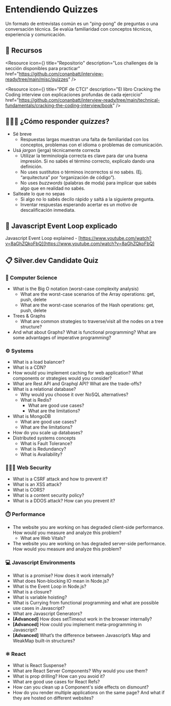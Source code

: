 
# Entendiendo Quizzes

Un formato de entrevistas común es un "ping-pong" de preguntas o una conversación técnica. Se evalúa familiaridad con conceptos técnicos, experiencia y comunicación. 

<IREmbed src="https://www.youtube.com/embed/dcD4hYhYQLg?si=-MviuVeSHh64dnHs"/>

## 🔗 Recursos

<Resource
icon={<LinkIcon className="color-4"/>}
title="Repositorio"
description="Los challenges de la sección disponibles para practicar"
href="https://github.com/conanbatt/interview-ready/tree/main/misc/quizzes"
/>

<Resource
icon={<FilesIcon className="color-2"/>}
title="PDF de CTCI"
description="El libro Cracking the Coding interview con explicaciones profundas de cada ejercicio"
href="https://github.com/conanbatt/interview-ready/tree/main/technical-fundamentals/cracking-the-coding-interview/book"
/>

## 🙋🏻‍♂️ ¿Cómo responder *quizzes*?

- Sé breve
    - Respuestas largas muestran una falta de familiaridad con los conceptos, problemas con el idioma o problemas de comunicación.
- Usá *jargon* (jerga) técnicamente correcta
    - Utilizar la terminología correcta es clave para dar una buena impresión. Si no sabés el término correcto, explicalo dando una definición.
    - No uses sustitutos o términos incorrectos si no sabés. (Ej. “arquitectura” por “organización de código”).
    - No uses *buzzwords* (palabras de moda) para implicar que sabés algo que en realidad no sabés.
- Salteate lo que no sepas
    - Si algo no lo sabés decilo rápido y saltá a la siguiente pregunta.
    - Inventar respuestas esperando acertar es un motivo de descalificación inmediata.

## 🔄 Javascript Event Loop explicado

Javascript Event Loop explained - [https://www.youtube.com/watch?v=8aGhZQkoFbQ](https://www.youtube.com/watch?v=8aGhZQkoFbQ) 

## 📋 Silver.dev Candidate Quiz

### 🧬 Computer Science

- What is the Big O notation (worst-case complexity analysis)
    - What are the worst-case scenarios of the Array operations: get, push, delete
    - What are the worst-case scenarios of the Hash operations: get, push, delete
- Trees & Graphs
    - What are common strategies to traverse/visit all the nodes on a tree structure?
- And what about Graphs? What is functional programming? What are some advantages of imperative programming?

### ⚙️ Systems

- What is a load balancer?
- What is a CDN?
- How would you implement caching for web application? What components or strategies would you consider?
- What are Rest API and Graphql API? What are the trade-offs?
- What is a relational database?
    - Why would you choose it over NoSQL alternatives?
    - What is Redis?
        - What are good use cases?
        - What are the limitations?
- What is MongoDB
    - What are good use cases?
    - What are the limitations?
- How do you scale up databases?
- Distributed systems concepts
    - What is Fault Tolerance?
    - What is Redundancy?
    - What is Availability?

### 👮🏻‍♀️ Web Security

- What is a CSRF attack and how to prevent it?
- What is an XSS attack?
- What is CORS?
- What is a content security policy?
- What is a DDOS attack? How can you prevent it?

### ⏱️ Performance

- The website you are working on has degraded client-side performance. How would you measure and analyze this problem?
    - What are Web Vitals?
- The website you are working on has degraded server-side performance. How would you measure and analyze this problem?

### 💻 Javascript Environments

- What is a promise? How does it work internally?
- What does Non-blocking IO mean in Node.js?
- What is the Event Loop in Node.js?
- What is a closure?
- What is variable hoisting?
- What is Currying from functional programming and what are possible use cases in Javascript?
- What are Javascript Generators?
- **[Advanced]** How does setTimeout work in the browser internally?
- **[Advanced]** How could you implement meta-programming in Javascript?
- **[Advanced]** What’s the difference between Javascript’s Map and WeakMap built-in structures?

### ⚛️ React

- What is React Suspense?
- What are React Server Components? Why would you use them?
- What is prop drilling? How can you avoid it?
- What are good use cases for React Refs?
- How can you clean up a Component's side effects on dismount?
- How do you render multiple applications on the same page? And what if they are hosted on different websites?
